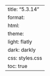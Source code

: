 ---
title: "5.3.14"
format:
    html:
        theme:
            light: flatly
            dark: darkly
        css: styles.css
        toc: true
---